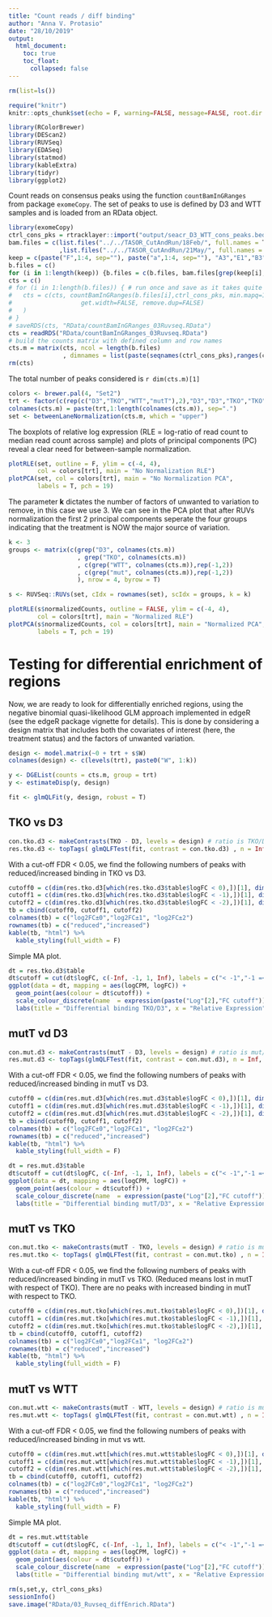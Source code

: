 ```yaml
---
title: "Count reads / diff binding"
author: "Anna V. Protasio"
date: "28/10/2019"
output:
  html_document:
    toc: true
    toc_float:
      collapsed: false
---
```


```r
rm(list=ls())

require("knitr")
knitr::opts_chunk$set(echo = F, warning=FALSE, message=FALSE, root.dir = "/Volumes/GoogleDrive/Shared drives/Douse_Protasio/git_repo/cut_and_run_douse")
```

```r
library(RColorBrewer)
library(DEScan2)
library(RUVSeq)
library(EDASeq)
library(statmod)
library(kableExtra)
library(tidyr)
library(ggplot2)
```

Count reads on consensus peaks using the function `countBamInGRanges` from package `exomeCopy`. The set of peaks to use is defined by D3 and WTT samples and is loaded from an RData object. 

```r
library(exomeCopy)
ctrl_cons_pks = rtracklayer::import("output/seacr_D3_WTT_cons_peaks.bed")
bam.files = c(list.files("../../TASOR_CutAndRun/18Feb/", full.names = T, pattern = "bam$")
              ,list.files("../../TASOR_CutAndRun/21May/", full.names = T, pattern = "bam$"))
keep = c(paste("F",1:4, sep=""), paste("a",1:4, sep=""), "A3","E1","B3","E2")
b.files = c()
for (i in 1:length(keep)) {b.files = c(b.files, bam.files[grep(keep[i],bam.files)])}
cts = c()              
# for (i in 1:length(b.files)) { # run once and save as it takes quite some time
#   cts = c(cts, countBamInGRanges(b.files[i],ctrl_cons_pks, min.mapq=1, read.width=1, stranded.start=FALSE,
#                   get.width=FALSE, remove.dup=FALSE)
#   )
# }
# saveRDS(cts, "RData/countBamInGRanges_03Ruvseq.RData")
cts = readRDS("RData/countBamInGRanges_03Ruvseq.RData")
# build the counts matrix with defined column and row names
cts.m = matrix(cts, ncol = length(b.files)
               , dimnames = list(paste(seqnames(ctrl_cons_pks),ranges(ctrl_cons_pks), sep = ":"), keep))
rm(cts)
```

The total number of peaks considered is `r dim(cts.m)[1]`

```r
colors <- brewer.pal(4, "Set2")
trt <- factor(c(rep(c("D3","TKO","WTT","mutT"),2),"D3","D3","TKO","TKO"))
colnames(cts.m) = paste(trt,1:length(colnames(cts.m)), sep=".")
set <- betweenLaneNormalization(cts.m, which = "upper")
```

The boxplots of relative log expression (RLE = log-ratio of read count to median read count across sample) and plots of principal components (PC) reveal a clear need for between-sample normalization.

```r
plotRLE(set, outline = F, ylim = c(-4, 4), 
        col = colors[trt], main = "No Normalization RLE")
plotPCA(set, col = colors[trt], main = "No Normalization PCA", 
        labels = T, pch = 19)
```

The parameter **k** dictates the number of factors of unwanted to variation to remove, in this case we use 3. We can see in the PCA plot that after RUVs normalization the first 2 principal components seperate the four groups indicating that the treatment is NOW the major source of variation.

```r
k <- 3
groups <- matrix(c(grep("D3", colnames(cts.m))
                   , grep("TKO", colnames(cts.m))
                   , c(grep("WTT", colnames(cts.m)),rep(-1,2))
                   , c(grep("mut", colnames(cts.m)),rep(-1,2))
                   ), nrow = 4, byrow = T)

s <- RUVSeq::RUVs(set, cIdx = rownames(set), scIdx = groups, k = k)
```

```r
plotRLE(s$normalizedCounts, outline = FALSE, ylim = c(-4, 4), 
        col = colors[trt], main = "Normalized RLE")
plotPCA(s$normalizedCounts, col = colors[trt], main = "Normalized PCA",
        labels = T, pch = 19)
```


# Testing for differential enrichment of regions

Now, we are ready to look for differentially enriched regions, using the negative binomial quasi-likelihood GLM approach implemented in edgeR (see the edgeR package vignette for details). This is done by considering a design matrix that includes both the covariates of interest (here, the treatment status) and the factors of unwanted variation.

```r
design <- model.matrix(~0 + trt + s$W)
colnames(design) <- c(levels(trt), paste0("W", 1:k))

y <- DGEList(counts = cts.m, group = trt)
y <- estimateDisp(y, design)

fit <- glmQLFit(y, design, robust = T) 

```

## TKO vs D3

```r
con.tko.d3 <- makeContrasts(TKO - D3, levels = design) # ratio is TKO/D3, postive values are over represented in TKO
res.tko.d3 <- topTags( glmQLFTest(fit, contrast = con.tko.d3) , n = Inf, p.value = 0.05)

```

With a cut-off FDR < 0.05, we find the following numbers of peaks with reduced/increased binding in TKO vs D3. 

```r
cutoff0 = c(dim(res.tko.d3[which(res.tko.d3$table$logFC < 0),])[1], dim(res.tko.d3[which(res.tko.d3$table$logFC > 0),])[1])
cutoff1 = c(dim(res.tko.d3[which(res.tko.d3$table$logFC < -1),])[1], dim(res.tko.d3[which(res.tko.d3$table$logFC > 1),])[1])
cutoff2 = c(dim(res.tko.d3[which(res.tko.d3$table$logFC < -2),])[1], dim(res.tko.d3[which(res.tko.d3$table$logFC > 2),])[1])
tb = cbind(cutoff0, cutoff1, cutoff2)
colnames(tb) = c("log2FC±0","log2FC±1", "log2FC±2")
rownames(tb) = c("reduced","increased")
kable(tb, "html") %>%
  kable_styling(full_width = F)
```

Simple MA plot.

```r
dt = res.tko.d3$table
dt$cutoff = cut(dt$logFC, c(-Inf, -1, 1, Inf), labels = c("< -1","-1 =< x =< 1","> 1"))
ggplot(data = dt, mapping = aes(logCPM, logFC)) +
  geom_point(aes(colour = dt$cutoff)) +
  scale_colour_discrete(name  = expression(paste("Log"[2],"FC cutoff"))) +
  labs(title = "Differential binding TKO/D3", x = "Relative Expression", y = expression(paste("Log"[2]," Fold Change")))
```

## mutT vd D3

```r
con.mut.d3 <- makeContrasts(mutT - D3, levels = design) # ratio is mut/D3, positive values are over represented in mut
res.mut.d3 <- topTags(glmQLFTest(fit, contrast = con.mut.d3), n = Inf, p.value = 0.05)
```


With a cut-off FDR < 0.05, we find the following numbers of peaks with reduced/increased binding in mutT vs D3. 

```r
cutoff0 = c(dim(res.mut.d3[which(res.mut.d3$table$logFC < 0),])[1], dim(res.mut.d3[which(res.mut.d3$table$logFC > 0),])[1])
cutoff1 = c(dim(res.mut.d3[which(res.mut.d3$table$logFC < -1),])[1], dim(res.mut.d3[which(res.mut.d3$table$logFC > 1),])[1])
cutoff2 = c(dim(res.mut.d3[which(res.mut.d3$table$logFC < -2),])[1], dim(res.mut.d3[which(res.mut.d3$table$logFC > 2),])[1])
tb = cbind(cutoff0, cutoff1, cutoff2)
colnames(tb) = c("log2FC±0","log2FC±1", "log2FC±2")
rownames(tb) = c("reduced","increased")
kable(tb, "html") %>%
  kable_styling(full_width = F)
```

```r
dt = res.mut.d3$table
dt$cutoff = cut(dt$logFC, c(-Inf, -1, 1, Inf), labels = c("< -1","-1 =< x =< 1","> 1"))
ggplot(data = dt, mapping = aes(logCPM, logFC)) +
  geom_point(aes(colour = dt$cutoff)) +
  scale_colour_discrete(name  = expression(paste("Log"[2],"FC cutoff"))) +
  labs(title = "Differential binding mutT/D3", x = "Relative Expression", y = expression(paste("Log"[2]," Fold Change")))
```

## mutT vs TKO

```r
con.mut.tko <- makeContrasts(mutT - TKO, levels = design) # ratio is mut/D3, positive values are over represented in mut
res.mut.tko <- topTags( glmQLFTest(fit, contrast = con.mut.tko) , n = Inf, p.value = 0.05)
```


With a cut-off FDR < 0.05, we find the following numbers of peaks with reduced/increased binding in mutT vs TKO. (Reduced means lost in mutT with respect of TKO). There are no peaks with increased binding in mutT with respect to TKO.   

```r
cutoff0 = c(dim(res.mut.tko[which(res.mut.tko$table$logFC < 0),])[1], dim(res.mut.tko[which(res.mut.tko$table$logFC > 0),])[1])
cutoff1 = c(dim(res.mut.tko[which(res.mut.tko$table$logFC < -1),])[1], dim(res.mut.tko[which(res.mut.tko$table$logFC > 1),])[1])
cutoff2 = c(dim(res.mut.tko[which(res.mut.tko$table$logFC < -2),])[1], dim(res.mut.tko[which(res.mut.tko$table$logFC > 2),])[1])
tb = cbind(cutoff0, cutoff1, cutoff2)
colnames(tb) = c("log2FC±0","log2FC±1", "log2FC±2")
rownames(tb) = c("reduced","increased")
kable(tb, "html") %>%
  kable_styling(full_width = F)
```

## mutT vs WTT

```r
con.mut.wtt <- makeContrasts(mutT - WTT, levels = design) # ratio is mut/wtt, postive values are over represented in mut
res.mut.wtt <- topTags( glmQLFTest(fit, contrast = con.mut.wtt) , n = Inf, p.value = 0.05)

```

With a cut-off FDR < 0.05, we find the following numbers of peaks with reduced/increased binding in mut vs wtt. 

```r
cutoff0 = c(dim(res.mut.wtt[which(res.mut.wtt$table$logFC < 0),])[1], dim(res.mut.wtt[which(res.mut.wtt$table$logFC > 0),])[1])
cutoff1 = c(dim(res.mut.wtt[which(res.mut.wtt$table$logFC < -1),])[1], dim(res.mut.wtt[which(res.mut.wtt$table$logFC > 1),])[1])
cutoff2 = c(dim(res.mut.wtt[which(res.mut.wtt$table$logFC < -2),])[1], dim(res.mut.wtt[which(res.mut.wtt$table$logFC > 2),])[1])
tb = cbind(cutoff0, cutoff1, cutoff2)
colnames(tb) = c("log2FC±0","log2FC±1", "log2FC±2")
rownames(tb) = c("reduced","increased")
kable(tb, "html") %>%
  kable_styling(full_width = F)
```

Simple MA plot.

```r
dt = res.mut.wtt$table
dt$cutoff = cut(dt$logFC, c(-Inf, -1, 1, Inf), labels = c("< -1","-1 =< x =< 1","> 1"))
ggplot(data = dt, mapping = aes(logCPM, logFC)) +
  geom_point(aes(colour = dt$cutoff)) +
  scale_colour_discrete(name  = expression(paste("Log"[2],"FC cutoff"))) +
  labs(title = "Differential binding mut/wtt", x = "Relative Expression", y = expression(paste("Log"[2]," Fold Change")))
```


```r
rm(s,set,y, ctrl_cons_pks)
sessionInfo()
save.image("RData/03_Ruvseq_diffEnrich.RData")
```




